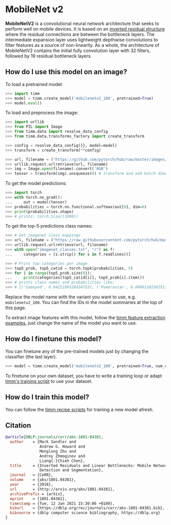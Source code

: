 # MobileNet v2

**MobileNetV2** is a convolutional neural network architecture that seeks to perform well on mobile devices. It is based on an [inverted residual structure](https://paperswithcode.com/method/inverted-residual-block) where the residual connections are between the bottleneck layers.  The intermediate expansion layer uses lightweight depthwise convolutions to filter features as a source of non-linearity. As a whole, the architecture of MobileNetV2 contains the initial fully convolution layer with 32 filters, followed by 19 residual bottleneck layers.

## How do I use this model on an image?

To load a pretrained model:

```py
>>> import timm
>>> model = timm.create_model('mobilenetv2_100', pretrained=True)
>>> model.eval()
```

To load and preprocess the image:

```py 
>>> import urllib
>>> from PIL import Image
>>> from timm.data import resolve_data_config
>>> from timm.data.transforms_factory import create_transform

>>> config = resolve_data_config({}, model=model)
>>> transform = create_transform(**config)

>>> url, filename = ("https://github.com/pytorch/hub/raw/master/images/dog.jpg", "dog.jpg")
>>> urllib.request.urlretrieve(url, filename)
>>> img = Image.open(filename).convert('RGB')
>>> tensor = transform(img).unsqueeze(0) # transform and add batch dimension
```

To get the model predictions:

```py
>>> import torch
>>> with torch.no_grad():
...     out = model(tensor)
>>> probabilities = torch.nn.functional.softmax(out[0], dim=0)
>>> print(probabilities.shape)
>>> # prints: torch.Size([1000])
```

To get the top-5 predictions class names:

```py
>>> # Get imagenet class mappings
>>> url, filename = ("https://raw.githubusercontent.com/pytorch/hub/master/imagenet_classes.txt", "imagenet_classes.txt")
>>> urllib.request.urlretrieve(url, filename) 
>>> with open("imagenet_classes.txt", "r") as f:
...     categories = [s.strip() for s in f.readlines()]

>>> # Print top categories per image
>>> top5_prob, top5_catid = torch.topk(probabilities, 5)
>>> for i in range(top5_prob.size(0)):
...     print(categories[top5_catid[i]], top5_prob[i].item())
>>> # prints class names and probabilities like:
>>> # [('Samoyed', 0.6425196528434753), ('Pomeranian', 0.04062102362513542), ('keeshond', 0.03186424449086189), ('white wolf', 0.01739676296710968), ('Eskimo dog', 0.011717947199940681)]
```

Replace the model name with the variant you want to use, e.g. `mobilenetv2_100`. You can find the IDs in the model summaries at the top of this page.

To extract image features with this model, follow the [timm feature extraction examples](../feature_extraction), just change the name of the model you want to use.

## How do I finetune this model?

You can finetune any of the pre-trained models just by changing the classifier (the last layer).

```py
>>> model = timm.create_model('mobilenetv2_100', pretrained=True, num_classes=NUM_FINETUNE_CLASSES)
```
To finetune on your own dataset, you have to write a training loop or adapt [timm's training
script](https://github.com/rwightman/pytorch-image-models/blob/master/train.py) to use your dataset.

## How do I train this model?

You can follow the [timm recipe scripts](../scripts) for training a new model afresh.

## Citation

```BibTeX
@article{DBLP:journals/corr/abs-1801-04381,
  author    = {Mark Sandler and
               Andrew G. Howard and
               Menglong Zhu and
               Andrey Zhmoginov and
               Liang{-}Chieh Chen},
  title     = {Inverted Residuals and Linear Bottlenecks: Mobile Networks for Classification,
               Detection and Segmentation},
  journal   = {CoRR},
  volume    = {abs/1801.04381},
  year      = {2018},
  url       = {http://arxiv.org/abs/1801.04381},
  archivePrefix = {arXiv},
  eprint    = {1801.04381},
  timestamp = {Tue, 12 Jan 2021 15:30:06 +0100},
  biburl    = {https://dblp.org/rec/journals/corr/abs-1801-04381.bib},
  bibsource = {dblp computer science bibliography, https://dblp.org}
}
```

<!--
Type: model-index
Collections:
- Name: MobileNet V2
  Paper:
    Title: 'MobileNetV2: Inverted Residuals and Linear Bottlenecks'
    URL: https://paperswithcode.com/paper/mobilenetv2-inverted-residuals-and-linear
Models:
- Name: mobilenetv2_100
  In Collection: MobileNet V2
  Metadata:
    FLOPs: 401920448
    Parameters: 3500000
    File Size: 14202571
    Architecture:
    - 1x1 Convolution
    - Batch Normalization
    - Convolution
    - Depthwise Separable Convolution
    - Dropout
    - Inverted Residual Block
    - Max Pooling
    - ReLU6
    - Residual Connection
    - Softmax
    Tasks:
    - Image Classification
    Training Techniques:
    - RMSProp
    - Weight Decay
    Training Data:
    - ImageNet
    Training Resources: 16x GPUs
    ID: mobilenetv2_100
    LR: 0.045
    Crop Pct: '0.875'
    Momentum: 0.9
    Batch Size: 1536
    Image Size: '224'
    Weight Decay: 4.0e-05
    Interpolation: bicubic
    RMSProp Decay: 0.9
  Code: https://github.com/rwightman/pytorch-image-models/blob/9a25fdf3ad0414b4d66da443fe60ae0aa14edc84/timm/models/efficientnet.py#L955
  Weights: https://github.com/rwightman/pytorch-image-models/releases/download/v0.1-weights/mobilenetv2_100_ra-b33bc2c4.pth
  Results:
  - Task: Image Classification
    Dataset: ImageNet
    Metrics:
      Top 1 Accuracy: 72.95%
      Top 5 Accuracy: 91.0%
- Name: mobilenetv2_110d
  In Collection: MobileNet V2
  Metadata:
    FLOPs: 573958832
    Parameters: 4520000
    File Size: 18316431
    Architecture:
    - 1x1 Convolution
    - Batch Normalization
    - Convolution
    - Depthwise Separable Convolution
    - Dropout
    - Inverted Residual Block
    - Max Pooling
    - ReLU6
    - Residual Connection
    - Softmax
    Tasks:
    - Image Classification
    Training Techniques:
    - RMSProp
    - Weight Decay
    Training Data:
    - ImageNet
    Training Resources: 16x GPUs
    ID: mobilenetv2_110d
    LR: 0.045
    Crop Pct: '0.875'
    Momentum: 0.9
    Batch Size: 1536
    Image Size: '224'
    Weight Decay: 4.0e-05
    Interpolation: bicubic
    RMSProp Decay: 0.9
  Code: https://github.com/rwightman/pytorch-image-models/blob/9a25fdf3ad0414b4d66da443fe60ae0aa14edc84/timm/models/efficientnet.py#L969
  Weights: https://github.com/rwightman/pytorch-image-models/releases/download/v0.1-weights/mobilenetv2_110d_ra-77090ade.pth
  Results:
  - Task: Image Classification
    Dataset: ImageNet
    Metrics:
      Top 1 Accuracy: 75.05%
      Top 5 Accuracy: 92.19%
- Name: mobilenetv2_120d
  In Collection: MobileNet V2
  Metadata:
    FLOPs: 888510048
    Parameters: 5830000
    File Size: 23651121
    Architecture:
    - 1x1 Convolution
    - Batch Normalization
    - Convolution
    - Depthwise Separable Convolution
    - Dropout
    - Inverted Residual Block
    - Max Pooling
    - ReLU6
    - Residual Connection
    - Softmax
    Tasks:
    - Image Classification
    Training Techniques:
    - RMSProp
    - Weight Decay
    Training Data:
    - ImageNet
    Training Resources: 16x GPUs
    ID: mobilenetv2_120d
    LR: 0.045
    Crop Pct: '0.875'
    Momentum: 0.9
    Batch Size: 1536
    Image Size: '224'
    Weight Decay: 4.0e-05
    Interpolation: bicubic
    RMSProp Decay: 0.9
  Code: https://github.com/rwightman/pytorch-image-models/blob/9a25fdf3ad0414b4d66da443fe60ae0aa14edc84/timm/models/efficientnet.py#L977
  Weights: https://github.com/rwightman/pytorch-image-models/releases/download/v0.1-weights/mobilenetv2_120d_ra-5987e2ed.pth
  Results:
  - Task: Image Classification
    Dataset: ImageNet
    Metrics:
      Top 1 Accuracy: 77.28%
      Top 5 Accuracy: 93.51%
- Name: mobilenetv2_140
  In Collection: MobileNet V2
  Metadata:
    FLOPs: 770196784
    Parameters: 6110000
    File Size: 24673555
    Architecture:
    - 1x1 Convolution
    - Batch Normalization
    - Convolution
    - Depthwise Separable Convolution
    - Dropout
    - Inverted Residual Block
    - Max Pooling
    - ReLU6
    - Residual Connection
    - Softmax
    Tasks:
    - Image Classification
    Training Techniques:
    - RMSProp
    - Weight Decay
    Training Data:
    - ImageNet
    Training Resources: 16x GPUs
    ID: mobilenetv2_140
    LR: 0.045
    Crop Pct: '0.875'
    Momentum: 0.9
    Batch Size: 1536
    Image Size: '224'
    Weight Decay: 4.0e-05
    Interpolation: bicubic
    RMSProp Decay: 0.9
  Code: https://github.com/rwightman/pytorch-image-models/blob/9a25fdf3ad0414b4d66da443fe60ae0aa14edc84/timm/models/efficientnet.py#L962
  Weights: https://github.com/rwightman/pytorch-image-models/releases/download/v0.1-weights/mobilenetv2_140_ra-21a4e913.pth
  Results:
  - Task: Image Classification
    Dataset: ImageNet
    Metrics:
      Top 1 Accuracy: 76.51%
      Top 5 Accuracy: 93.0%
-->